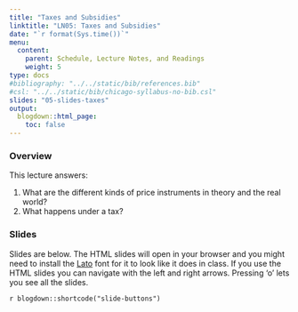 ```yaml
---
title: "Taxes and Subsidies"
linktitle: "LN05: Taxes and Subsidies"
date: "`r format(Sys.time())`"
menu:
  content:
    parent: Schedule, Lecture Notes, and Readings
    weight: 5
type: docs
#bibliography: "../../static/bib/references.bib"
#csl: "../../static/bib/chicago-syllabus-no-bib.csl"
slides: "05-slides-taxes"
output:
  blogdown::html_page:
    toc: false
---
```


### Overview

This lecture answers:

1. What are the different kinds of price instruments in theory and the real world?
2. What happens under a tax?

### Slides

Slides are below. 
The HTML slides will open in your browser and you might need to install the [Lato](https://fonts.google.com/specimen/Lato) font for it to look like it does in class.
If you use the HTML slides you can navigate with the left and right arrows.
Pressing 'o' lets you see all the slides.

`r blogdown::shortcode("slide-buttons")`

